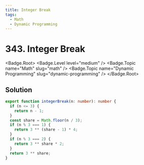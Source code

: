 ```yaml
---
title: Integer Break
tags:
  - Math
  - Dynamic Programming
---
```


# 343. Integer Break

<Badge.Root>
  <Badge.Level level="medium" />
  <Badge.Topic name="Math" slug="math" />
  <Badge.Topic name="Dynamic Programming" slug="dynamic-programming" />
</Badge.Root>

## Solution

```typescript filename="solution.ts" copy
export function integerBreak(n: number): number {
  if (n <= 3) {
    return n - 1;
  }
  const share = Math.floor(n / 3);
  if (n % 3 === 1) {
    return 3 ** (share - 1) * 4;
  }
  if (n % 3 === 2) {
    return 3 ** share * 2;
  }
  return 3 ** share;
}
```

<ProblemLink
  codingSite="leetcode"
  href="https://leetcode.com/problems/integer-break"
  title="Integer Break"
/>
